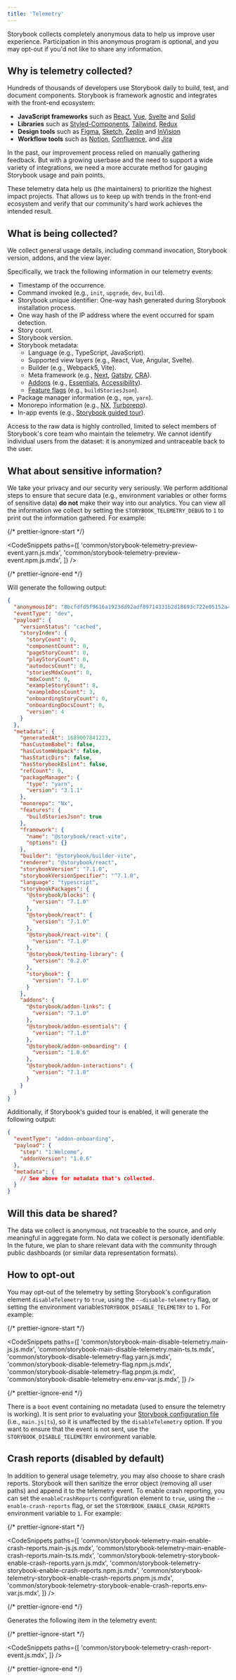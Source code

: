 ```yaml
---
title: 'Telemetry'
---
```


Storybook collects completely anonymous data to help us improve user experience. Participation in this anonymous program is optional, and you may opt-out if you'd not like to share any information.

## Why is telemetry collected?

Hundreds of thousands of developers use Storybook daily to build, test, and document components. Storybook is framework agnostic and integrates with the front-end ecosystem:

- **JavaScript frameworks** such as [React](https://reactjs.org/), [Vue](https://vuejs.org/), [Svelte](https://svelte.dev/) and [Solid](https://www.solidjs.com/)
- **Libraries** such as [Styled-Components](https://styled-components.com/), [Tailwind](https://tailwindcss.com/), [Redux](https://redux.js.org/)
- **Design tools** such as [Figma](https://figma.com/), [Sketch](https://www.sketch.com/), [Zeplin](https://zeplin.io/) and [InVision](https://www.invisionapp.com/)
- **Workflow tools** such as [Notion](https://www.notion.so/product), [Confluence](https://www.atlassian.com/software/confluence), and [Jira](https://www.atlassian.com/software/jira)

In the past, our improvement process relied on manually gathering feedback. But with a growing userbase and the need to support a wide variety of integrations, we need a more accurate method for gauging Storybook usage and pain points.

These telemetry data help us (the maintainers) to prioritize the highest impact projects. That allows us to keep up with trends in the front-end ecosystem and verify that our community's hard work achieves the intended result.

## What is being collected?

We collect general usage details, including command invocation, Storybook version, addons, and the view layer.

Specifically, we track the following information in our telemetry events:

- Timestamp of the occurrence.
- Command invoked (e.g., `init`, `upgrade`, `dev`, `build`).
- Storybook unique identifier: One-way hash generated during Storybook installation process.
- One way hash of the IP address where the event occurred for spam detection.
- Story count.
- Storybook version.
- Storybook metadata:
  - Language (e.g., TypeScript, JavaScript).
  - Supported view layers (e.g., React, Vue, Angular, Svelte).
  - Builder (e.g., Webpack5, Vite).
  - Meta framework (e.g., [Next](https://nextjs.org/), [Gatsby](https://www.gatsbyjs.com/), [CRA](https://create-react-app.dev/)).
  - [Addons](https://storybook.js.org/integrations) (e.g., [Essentials](../essentials/index.md), [Accessibility](https://storybook.js.org/addons/@storybook/addon-a11y/)).
  - [Feature flags](./index.md#feature-flags) (e.g., `buildStoriesJson`).
- Package manager information (e.g., `npm`, `yarn`).
- Monorepo information (e.g., [NX](https://nx.dev/), [Turborepo](https://turborepo.org/)).
- In-app events (e.g., [Storybook guided tour](https://github.com/storybookjs/addon-onboarding)).

Access to the raw data is highly controlled, limited to select members of Storybook's core team who maintain the telemetry. We cannot identify individual users from the dataset: it is anonymized and untraceable back to the user.

## What about sensitive information?

We take your privacy and our security very seriously. We perform additional steps to ensure that secure data (e.g., environment variables or other forms of sensitive data) **do not** make their way into our analytics. You can view all the information we collect by setting the `STORYBOOK_TELEMETRY_DEBUG` to `1` to print out the information gathered. For example:

{/* prettier-ignore-start */}

<CodeSnippets
  paths={[
    'common/storybook-telemetry-preview-event.yarn.js.mdx',
    'common/storybook-telemetry-preview-event.npm.js.mdx',
  ]}
/>

{/* prettier-ignore-end */}

Will generate the following output:

```json
{
  "anonymousId": "8bcfdfd5f9616a1923dd92adf89714331b2d18693c722e05152a47f8093392bb",
  "eventType": "dev",
  "payload": {
    "versionStatus": "cached",
    "storyIndex": {
      "storyCount": 0,
      "componentCount": 0,
      "pageStoryCount": 0,
      "playStoryCount": 0,
      "autodocsCount": 0,
      "storiesMdxCount": 0,
      "mdxCount": 0,
      "exampleStoryCount": 8,
      "exampleDocsCount": 3,
      "onboardingStoryCount": 0,
      "onboardingDocsCount": 0,
      "version": 4
    }
  },
  "metadata": {
    "generatedAt": 1689007841223,
    "hasCustomBabel": false,
    "hasCustomWebpack": false,
    "hasStaticDirs": false,
    "hasStorybookEslint": false,
    "refCount": 0,
    "packageManager": {
      "type": "yarn",
      "version": "3.1.1"
    },
    "monorepo": "Nx",
    "features": {
      "buildStoriesJson": true
    },
    "framework": {
      "name": "@storybook/react-vite",
      "options": {}
    },
    "builder": "@storybook/builder-vite",
    "renderer": "@storybook/react",
    "storybookVersion": "7.1.0",
    "storybookVersionSpecifier": "^7.1.0",
    "language": "typescript",
    "storybookPackages": {
      "@storybook/blocks": {
        "version": "7.1.0"
      },
      "@storybook/react": {
        "version": "7.1.0"
      },
      "@storybook/react-vite": {
        "version": "7.1.0"
      },
      "@storybook/testing-library": {
        "version": "0.2.0"
      },
      "storybook": {
        "version": "7.1.0"
      }
    },
    "addons": {
      "@storybook/addon-links": {
        "version": "7.1.0"
      },
      "@storybook/addon-essentials": {
        "version": "7.1.0"
      },
      "@storybook/addon-onboarding": {
        "version": "1.0.6"
      },
      "@storybook/addon-interactions": {
        "version": "7.1.0"
      }
    }
  }
}
```

Additionally, if Storybook's guided tour is enabled, it will generate the following output:

```json
{
  "eventType": "addon-onboarding",
  "payload": {
    "step": "1:Welcome",
    "addonVersion": "1.0.6"
  },
  "metadata": {
    // See above for metadata that's collected.
  }
}
```

## Will this data be shared?

The data we collect is anonymous, not traceable to the source, and only meaningful in aggregate form. No data we collect is personally identifiable.
In the future, we plan to share relevant data with the community through public dashboards (or similar data representation formats).

## How to opt-out

You may opt-out of the telemetry by setting Storybook's configuration element `disableTelemetry` to `true`, using the `--disable-telemetry` flag, or setting the environment variable`STORYBOOK_DISABLE_TELEMETRY` to `1`. For example:

{/* prettier-ignore-start */}

<CodeSnippets
  paths={[
    'common/storybook-main-disable-telemetry.main-js.js.mdx',
    'common/storybook-main-disable-telemetry.main-ts.ts.mdx',
    'common/storybook-disable-telemetry-flag.yarn.js.mdx',
    'common/storybook-disable-telemetry-flag.npm.js.mdx',
    'common/storybook-disable-telemetry-flag.pnpm.js.mdx',
    'common/storybook-disable-telemetry-env.env-var.js.mdx',
  ]}
/>

{/* prettier-ignore-end */}

<Callout variant="info" icon="💡">

There is a `boot` event containing no metadata (used to ensure the telemetry is working). It is sent prior to evaluating your [Storybook configuration file](../api/main-config.md) (i.e., `main.js|ts`), so it is unaffected by the `disableTelemetry` option. If you want to ensure that the event is not sent, use the `STORYBOOK_DISABLE_TELEMETRY` environment variable.

</Callout>

## Crash reports (disabled by default)

In addition to general usage telemetry, you may also choose to share crash reports. Storybook will then sanitize the error object (removing all user paths) and append it to the telemetry event. To enable crash reporting, you can set the `enableCrashReports` configuration element to `true`, using the `--enable-crash-reports` flag, or set the `STORYBOOK_ENABLE_CRASH_REPORTS` environment variable to `1`. For example:

{/* prettier-ignore-start */}

<CodeSnippets
  paths={[
    'common/storybook-telemetry-main-enable-crash-reports.main-js.js.mdx',
    'common/storybook-telemetry-main-enable-crash-reports.main-ts.ts.mdx',
    'common/storybook-telemetry-storybook-enable-crash-reports.yarn.js.mdx',
    'common/storybook-telemetry-storybook-enable-crash-reports.npm.js.mdx',
    'common/storybook-telemetry-storybook-enable-crash-reports.pnpm.js.mdx',
    'common/storybook-telemetry-storybook-enable-crash-reports.env-var.js.mdx',
  ]}
/>

{/* prettier-ignore-end */}

Generates the following item in the telemetry event:

{/* prettier-ignore-start */}

<CodeSnippets
  paths={[
    'common/storybook-telemetry-crash-report-event.js.mdx',
  ]}
/>

{/* prettier-ignore-end */}
